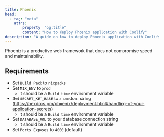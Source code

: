 ```yaml
---
title: Phoenix
head:
  - tag: "meta"
    attrs:
        property: "og:title"
        content: "How to deploy Phoenix application with Coolify"
description: "A guide on how to deploy Phoenix application with Coolify."
---
```


Phoenix is a productive web framework that does not compromise speed and maintainability.

## Requirements

- Set `Build Pack` to `nixpacks`
- Set `MIX_ENV` to `prod`
  - It should be a `Build time` environment variable
- Set `SECRET_KEY_BASE` to a random string (https://hexdocs.pm/phoenix/deployment.html#handling-of-your-application-secrets)
  - It should be a `Build time` environment variable
- Set `DATABASE_URL` to your database connection string
  - It should be a `Build time` environment variable
- Set `Ports Exposes` to `4000` (default) 